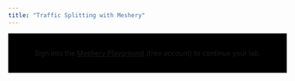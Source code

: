 ```yaml
---
title: "Traffic Splitting with Meshery"
---
```


<div style="display:flex; justify-content:center; padding:2rem; width:100%; background-color:black;">
Sign into the&nbsp;<a href="https://playground.meshery.io">Meshery Playground</a>&nbsp;(free account) to continue your lab.
</div>

